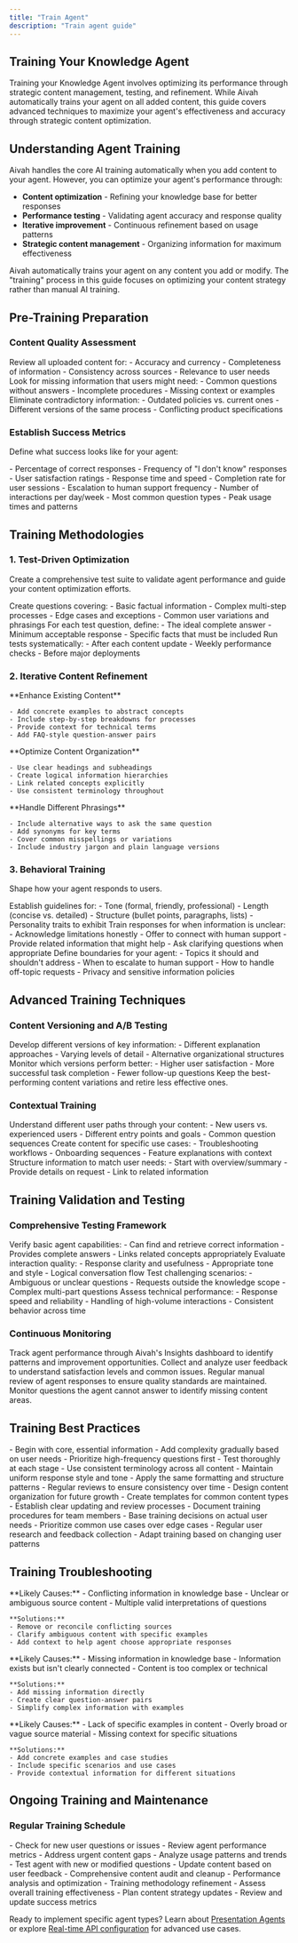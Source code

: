 ```yaml
---
title: "Train Agent"
description: "Train agent guide"
---
```


## Training Your Knowledge Agent

Training your Knowledge Agent involves optimizing its performance through strategic content management, testing, and refinement. While Aivah automatically trains your agent on all added content, this guide covers advanced techniques to maximize your agent's effectiveness and accuracy through strategic content optimization.

## Understanding Agent Training

Aivah handles the core AI training automatically when you add content to your agent. However, you can optimize your agent's performance through:

- **Content optimization** - Refining your knowledge base for better responses
- **Performance testing** - Validating agent accuracy and response quality  
- **Iterative improvement** - Continuous refinement based on usage patterns
- **Strategic content management** - Organizing information for maximum effectiveness

<Info>
Aivah automatically trains your agent on any content you add or modify. The "training" process in this guide focuses on optimizing your content strategy rather than manual AI training.
</Info>

## Pre-Training Preparation

### Content Quality Assessment

<Steps>
  <Step title="Audit Your Knowledge Base">
    Review all uploaded content for:
    - Accuracy and currency
    - Completeness of information
    - Consistency across sources
    - Relevance to user needs
  </Step>
  <Step title="Identify Gaps">
    Look for missing information that users might need:
    - Common questions without answers
    - Incomplete procedures
    - Missing context or examples
  </Step>
  <Step title="Remove Conflicts">
    Eliminate contradictory information:
    - Outdated policies vs. current ones
    - Different versions of the same process
    - Conflicting product specifications
  </Step>
</Steps>

### Establish Success Metrics

Define what success looks like for your agent:

<AccordionGroup>
  <Accordion title="Accuracy Metrics">
    - Percentage of correct responses
    - Frequency of "I don't know" responses
    - User satisfaction ratings
  </Accordion>
  
  <Accordion title="Performance Metrics">
    - Response time and speed
    - Completion rate for user sessions
    - Escalation to human support frequency
  </Accordion>
  
  <Accordion title="Usage Metrics">
    - Number of interactions per day/week
    - Most common question types
    - Peak usage times and patterns
  </Accordion>
</AccordionGroup>

## Training Methodologies

### 1. Test-Driven Optimization

Create a comprehensive test suite to validate agent performance and guide your content optimization efforts.

<Steps>
  <Step title="Develop Test Questions">
    Create questions covering:
    - Basic factual information
    - Complex multi-step processes
    - Edge cases and exceptions
    - Common user variations and phrasings
  </Step>
  <Step title="Establish Expected Responses">
    For each test question, define:
    - The ideal complete answer
    - Minimum acceptable response
    - Specific facts that must be included
  </Step>
  <Step title="Regular Testing Cycles">
    Run tests systematically:
    - After each content update
    - Weekly performance checks
    - Before major deployments
  </Step>
</Steps>

### 2. Iterative Content Refinement

<Tabs>
  <Tab title="Add Specificity">
    **Enhance Existing Content**
    
    - Add concrete examples to abstract concepts
    - Include step-by-step breakdowns for processes
    - Provide context for technical terms
    - Add FAQ-style question-answer pairs
  </Tab>
  
  <Tab title="Structure Information">
    **Optimize Content Organization**
    
    - Use clear headings and subheadings
    - Create logical information hierarchies
    - Link related concepts explicitly
    - Use consistent terminology throughout
  </Tab>
  
  <Tab title="Address Variations">
    **Handle Different Phrasings**
    
    - Include alternative ways to ask the same question
    - Add synonyms for key terms
    - Cover common misspellings or variations
    - Include industry jargon and plain language versions
  </Tab>
</Tabs>

### 3. Behavioral Training

Shape how your agent responds to users.

<Steps>
  <Step title="Define Response Style">
    Establish guidelines for:
    - Tone (formal, friendly, professional)
    - Length (concise vs. detailed)
    - Structure (bullet points, paragraphs, lists)
    - Personality traits to exhibit
  </Step>
  <Step title="Handle Uncertainty">
    Train responses for when information is unclear:
    - Acknowledge limitations honestly
    - Offer to connect with human support
    - Provide related information that might help
    - Ask clarifying questions when appropriate
  </Step>
  <Step title="Manage Scope">
    Define boundaries for your agent:
    - Topics it should and shouldn't address
    - When to escalate to human support
    - How to handle off-topic requests
    - Privacy and sensitive information policies
  </Step>
</Steps>

## Advanced Training Techniques

### Content Versioning and A/B Testing

<Steps>
  <Step title="Create Content Variations">
    Develop different versions of key information:
    - Different explanation approaches
    - Varying levels of detail
    - Alternative organizational structures
  </Step>
  <Step title="Test Performance">
    Monitor which versions perform better:
    - Higher user satisfaction
    - More successful task completion
    - Fewer follow-up questions
  </Step>
  <Step title="Optimize Based on Results">
    Keep the best-performing content variations and retire less effective ones.
  </Step>
</Steps>

### Contextual Training

<AccordionGroup>
  <Accordion title="User Journey Mapping">
    Understand different user paths through your content:
    - New users vs. experienced users
    - Different entry points and goals
    - Common question sequences
  </Accordion>
  
  <Accordion title="Scenario-Based Content">
    Create content for specific use cases:
    - Troubleshooting workflows
    - Onboarding sequences  
    - Feature explanations with context
  </Accordion>
  
  <Accordion title="Progressive Disclosure">
    Structure information to match user needs:
    - Start with overview/summary
    - Provide details on request
    - Link to related information
  </Accordion>
</AccordionGroup>

## Training Validation and Testing

### Comprehensive Testing Framework

<Steps>
  <Step title="Functional Testing">
    Verify basic agent capabilities:
    - Can find and retrieve correct information
    - Provides complete answers
    - Links related concepts appropriately
  </Step>
  <Step title="User Experience Testing">
    Evaluate interaction quality:
    - Response clarity and usefulness
    - Appropriate tone and style
    - Logical conversation flow
  </Step>
  <Step title="Edge Case Testing">
    Test challenging scenarios:
    - Ambiguous or unclear questions
    - Requests outside the knowledge scope
    - Complex multi-part questions
  </Step>
  <Step title="Performance Testing">
    Assess technical performance:
    - Response speed and reliability
    - Handling of high-volume interactions
    - Consistent behavior across time
  </Step>
</Steps>

### Continuous Monitoring

<CardGroup cols={2}>
  <Card title="Usage Analytics" icon="chart-line">
    Track agent performance through Aivah's Insights dashboard to identify patterns and improvement opportunities.
  </Card>
  <Card title="User Feedback" icon="message">
    Collect and analyze user feedback to understand satisfaction levels and common issues.
  </Card>
  <Card title="Response Quality" icon="star">
    Regular manual review of agent responses to ensure quality standards are maintained.
  </Card>
  <Card title="Knowledge Gaps" icon="exclamation">
    Monitor questions the agent cannot answer to identify missing content areas.
  </Card>
</CardGroup>

## Training Best Practices

<AccordionGroup>
  <Accordion title="Start Simple">
    - Begin with core, essential information
    - Add complexity gradually based on user needs
    - Prioritize high-frequency questions first
    - Test thoroughly at each stage
  </Accordion>
  
  <Accordion title="Maintain Consistency">
    - Use consistent terminology across all content
    - Maintain uniform response style and tone
    - Apply the same formatting and structure patterns
    - Regular reviews to ensure consistency over time
  </Accordion>
  
  <Accordion title="Plan for Scale">
    - Design content organization for future growth
    - Create templates for common content types
    - Establish clear updating and review processes
    - Document training procedures for team members
  </Accordion>
  
  <Accordion title="User-Centric Approach">
    - Base training decisions on actual user needs
    - Prioritize common use cases over edge cases
    - Regular user research and feedback collection
    - Adapt training based on changing user patterns
  </Accordion>
</AccordionGroup>

## Training Troubleshooting

<AccordionGroup>
  <Accordion title="Agent Gives Inconsistent Answers">
    **Likely Causes:**
    - Conflicting information in knowledge base
    - Unclear or ambiguous source content
    - Multiple valid interpretations of questions
    
    **Solutions:**
    - Remove or reconcile conflicting sources
    - Clarify ambiguous content with specific examples
    - Add context to help agent choose appropriate responses
  </Accordion>
  
  <Accordion title="Agent Cannot Answer Common Questions">
    **Likely Causes:**
    - Missing information in knowledge base
    - Information exists but isn't clearly connected
    - Content is too complex or technical
    
    **Solutions:**
    - Add missing information directly
    - Create clear question-answer pairs
    - Simplify complex information with examples
  </Accordion>
  
  <Accordion title="Responses Are Too Generic">
    **Likely Causes:**
    - Lack of specific examples in content
    - Overly broad or vague source material
    - Missing context for specific situations
    
    **Solutions:**
    - Add concrete examples and case studies
    - Include specific scenarios and use cases
    - Provide contextual information for different situations
  </Accordion>
</AccordionGroup>

## Ongoing Training and Maintenance

### Regular Training Schedule

<Steps>
  <Step title="Daily Monitoring">
    - Check for new user questions or issues
    - Review agent performance metrics
    - Address urgent content gaps
  </Step>
  <Step title="Weekly Reviews">
    - Analyze usage patterns and trends
    - Test agent with new or modified questions
    - Update content based on user feedback
  </Step>
  <Step title="Monthly Deep Dives">
    - Comprehensive content audit and cleanup
    - Performance analysis and optimization
    - Training methodology refinement
  </Step>
  <Step title="Quarterly Strategy Review">
    - Assess overall training effectiveness
    - Plan content strategy updates
    - Review and update success metrics
  </Step>
</Steps>

Ready to implement specific agent types? Learn about [Presentation Agents](/knowledge-agent/presentation-agent) or explore [Real-time API configuration](/knowledge-agent/realtime) for advanced use cases.
